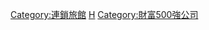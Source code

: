 {{Commonscat|Hyatt}}

[[Category:連鎖旅館|Category:連鎖旅館]]
[[Category:各品牌旅館|H]]
[[Category:財富500強公司|Category:財富500強公司]]